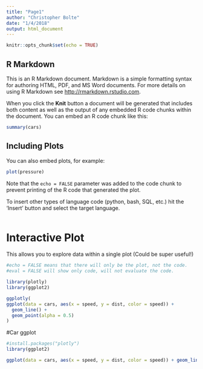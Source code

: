 ```yaml
---
title: "Page1"
author: "Christopher Bolte"
date: "1/4/2018"
output: html_document
---
```


```r
knitr::opts_chunk$set(echo = TRUE)
```

## R Markdown

This is an R Markdown document. Markdown is a simple formatting syntax for authoring HTML, PDF, and MS Word documents. For more details on using R Markdown see <http://rmarkdown.rstudio.com>.

When you click the **Knit** button a document will be generated that includes both content as well as the output of any embedded R code chunks within the document. You can embed an R code chunk like this:

```r
summary(cars)
```

## Including Plots

You can also embed plots, for example:

```r
plot(pressure)
```

Note that the `echo = FALSE` parameter was added to the code chunk to prevent printing of the R code that generated the plot.


To insert other types of language code (python, bash, SQL, etc.) hit the 'Insert' button and select the target language.

```bash

```


# Interactive Plot

This allows you to explore data within a single plot (Could be super useful!)

```r
#echo = FALSE means that there will only be the plot, not the code.
#eval = FALSE will show only code, will not evaluate the code.

library(plotly)
library(ggplot2)

ggplotly(
ggplot(data = cars, aes(x = speed, y = dist, color = speed)) + 
  geom_line() + 
  geom_point(alpha = 0.5)
)


```


#Car ggplot
```r
#install.packages("plotly")
library(ggplot2)

ggplot(data = cars, aes(x = speed, y = dist, color = speed)) + geom_line() + geom_point(alpha = 0.5)

```

